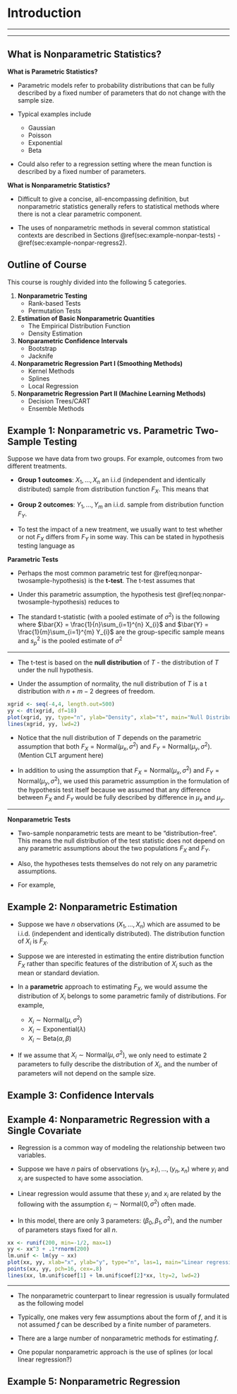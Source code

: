 # Introduction {#intro}

---




---

## What is Nonparametric Statistics? {#sec:whatisnonpar}

**What is Parametric Statistics?**

* Parametric models refer to probability distributions that can 
be fully described by a fixed number of parameters that do not change
with the sample size.

* Typical examples include
   + Gaussian 
   + Poisson
   + Exponential
   + Beta

* Could also refer to a regression setting where the mean function
is described by a fixed number of parameters.

**What is Nonparametric Statistics?**

* Difficult to give a concise, all-encompassing definition, but nonparametric
statistics generally refers to statistical methods where there is not a clear parametric component.


* The uses of nonparametric methods in several common statistical contexts are described in Sections \@ref(sec:example-nonpar-tests) - \@ref(sec:example-nonpar-regress2).

## Outline of Course {#sec:course-outline}

This course is roughly divided into the following 5 categories.

1. **Nonparametric Testing**
    + Rank-based Tests
    + Permutation Tests
1. **Estimation of Basic Nonparametric Quantities** 
    + The Empirical Distribution Function
    + Density Estimation
1. **Nonparametric Confidence Intervals**
    + Bootstrap 
    + Jacknife
1. **Nonparametric Regression Part I (Smoothing Methods)**
    + Kernel Methods
    + Splines
    + Local Regression
1. **Nonparametric Regression Part II (Machine Learning Methods)**
    + Decision Trees/CART
    + Ensemble Methods
   

## Example 1: Nonparametric vs. Parametric Two-Sample Testing {#sec:example-nonpar-tests}

Suppose we have data from two groups. For example, outcomes from 
two different treatments.

* **Group 1 outcomes**: $X_{1}, \ldots, X_{n}$ an i.i.d (independent and identically distributed) sample from distribution function $F_{X}$. 
This means that 
\begin{equation}
F_{X}(t) = P( X_{i} \leq t) \quad \textrm{ for any } 1 \leq i \leq n  \nonumber
\end{equation}

* **Group 2 outcomes**: $Y_{1}, \ldots, Y_{m}$ an i.i.d. sample from distribution function $F_{Y}$.
\begin{equation}
F_{Y}(t) = P( Y_{i} \leq t) \quad \textrm{ for any } 1 \leq i \leq n  \nonumber
\end{equation}


* To test the impact of a new treatment, we usually want to test whether or not $F_{X}$ differs from $F_{Y}$ in some way.
This can be stated in hypothesis testing language as
\begin{eqnarray}
H_{0}&:& F_{X} = F_{Y} \quad \textrm{( populations are the same)} \nonumber \\
H_{A}&:& F_{X} \neq F_{Y} \quad \textrm{( populations are different)} (\#eq:nonpar-twosample-hypothesis)
\end{eqnarray}

**Parametric Tests**

* Perhaps the most common parametric test for \@ref(eq:nonpar-twosample-hypothesis) is the **t-test**. The t-test assumes that
\begin{equation}
F_{X} = \textrm{Normal}(\mu_{x}, \sigma^{2}) \quad \textrm{ and } \quad F_{Y} = \textrm{Normal}(\mu_{y}, \sigma^{2})
\end{equation}
* Under this parametric assumption, the hypothesis test \@ref(eq:nonpar-twosample-hypothesis) reduces to 
\begin{equation}
H_{0}: \mu_{x} = \mu_{y}  \quad \textrm{ vs. } \quad H_{A}: \mu_{x} \neq \mu_{y}
\end{equation}

* The standard t-statistic (with a pooled estimate of $\sigma^{2}$) is the following
\begin{equation}
T = \frac{\bar{X} - \bar{Y}}{ s_{p}\sqrt{\frac{1}{n} + \frac{1}{m}}  },
\end{equation}
where $\bar{X} = \frac{1}{n}\sum_{i=1}^{n} X_{i}$ and $\bar{Y} = \frac{1}{m}\sum_{i=1}^{m} Y_{i}$ are
the group-specific sample means and $s_{p}^{2}$ is the pooled estimate of $\sigma^{2}$
\begin{equation}
s_{p}^{2} = \frac{1}{m + n - 2}\Big\{ \sum_{i=1}^{n} (X_{i} - \bar{X})^{2} + \sum_{i=1}^{m} (Y_{i} - \bar{Y})^{2}   \Big\}
\end{equation}

---

* The t-test is based on the **null distribution** of $T$ - the distribution of $T$ under the null hypothesis.

* Under the assumption of normality, the null distribution of $T$ is a t distribution
with $n + m - 2$ degrees of freedom.

```r
xgrid <- seq(-4,4, length.out=500)
yy <- dt(xgrid, df=18)
plot(xgrid, yy, type="n", ylab="Density", xlab="t", main="Null Distribution of T when n = m = 10", las=1)
lines(xgrid, yy, lwd=2)
```

* Notice that the null distribution of $T$ depends on the parametric assumption that both $F_{X} = \textrm{Normal}(\mu_{x}, \sigma^{2})$
and $F_{Y} = \textrm{Normal}(\mu_{y}, \sigma^{2})$. (Mention CLT argument here)

* In addition to using the assumption that $F_{X} = \textrm{Normal}(\mu_{x}, \sigma^{2})$
and $F_{Y} = \textrm{Normal}(\mu_{y}, \sigma^{2})$, we used this parametric assumption in the formulation of the hypothesis test itself because we 
assumed that any difference between $F_{X}$ and $F_{Y}$ would be fully described by difference in $\mu_{x}$ and $\mu_{y}$.

---

**Nonparametric Tests**

* Two-sample nonparametric tests are meant to be "distribution-free". This means
the null distribution of the test statistic does not depend on any parametric
assumptions about the two populations $F_{X}$ and $F_{Y}$. 

* Also, the hypotheses tests themselves do not rely on any parametric assumptions.

* For example, 

## Example 2: Nonparametric Estimation {#sec:example-nonpar-estimation}

* Suppose we have $n$ observations $(X_{1}, \ldots, X_{n})$ which are assumed to be i.i.d. (independent and identically distributed).
The distribution function of $X_{i}$ is $F_{X}$.

* Suppose we are interested in estimating the entire distribution function $F_{X}$ rather than specific features
of the distribution of $X_{i}$ such as the mean or standard deviation. 

* In a **parametric** approach to estimating $F_{X}$, we would assume the distribution of $X_{i}$ belongs to some parametric family of distributions.
For example,
   + $X_{i} \sim \textrm{Normal}(\mu, \sigma^{2})$ 
   + $X_{i} \sim \textrm{Exponential}(\lambda)$
   + $X_{i} \sim \textrm{Beta}(\alpha, \beta)$

* If we assume that $X_{i} \sim \textrm{Normal}( \mu, \sigma^{2} )$, we only need to estimate 2 parameters to
fully describe the distribution of $X_{i}$, and the number of parameters will not depend on the sample size. 


## Example 3: Confidence Intervals {#sec:example-nonpar-confint}

## Example 4: Nonparametric Regression with a Single Covariate {#sec:example-nonpar-regress1}

* Regression is a common way of modeling the relationship between two variables.

* Suppose we have $n$ pairs of observations $(y_{1}, x_{1}), \ldots, (y_{n}, x_{n})$ where
$y_{i}$ and $x_{i}$ are suspected to have some association.

* Linear regression would assume that these $y_{i}$ and $x_{i}$ are related by the following
\begin{equation}
y_{i} = \beta_{0} + \beta_{1}x_{i} + \varepsilon_{i} 
\end{equation}
with the assumption $\varepsilon_{i} \sim \textrm{Normal}(0, \sigma^{2})$ often made.

* In this model, there are only 3 parameters: $(\beta_{0}, \beta_{1}, \sigma^{2})$,
and the number of parameters stays fixed for all $n$.

```r
xx <- runif(200, min=-1/2, max=1)
yy <- xx^3 + .1*rnorm(200)
lm.unif <- lm(yy ~ xx)
plot(xx, yy, xlab="x", ylab="y", type="n", las=1, main="Linear regression model for (xi, yi) with fitted curve")
points(xx, yy, pch=16, cex=.8)
lines(xx, lm.unif$coef[1] + lm.unif$coef[2]*xx, lty=2, lwd=2)
```

---

* The nonparametric counterpart to linear regression is usually formulated as the following model
\begin{equation}
y_{i} = f( x_{i} ) + \varepsilon_{i}
\end{equation}

* Typically, one makes very few assumptions about the form of $f$, and it is not assumed $f$
can be described by a finite number of parameters.

* There are a large number of nonparametric methods for estimating $f$.

* One popular nonparametric approach is the use of splines (or local linear regression?)



## Example 5: Nonparametric Regression {#sec:example-nonpar-regress2}

